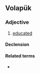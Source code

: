 ==Volapük==

===Adjective===
{{infl|vo|adjective}}

# [[educated]]

====Declension====
{{vo-decl-adj}}

====Related terms====
* {{l|vo|kulivik}}